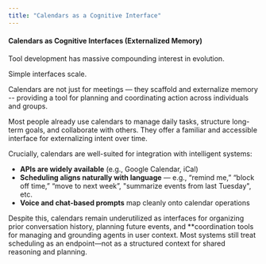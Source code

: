 ```yaml
---
title: "Calendars as a Cognitive Interface"
---
```


#### Calendars as Cognitive Interfaces (Externalized Memory)

Tool development has massive compounding interest in evolution. 

Simple interfaces scale. 

Calendars are not just for meetings — they scaffold and externalize memory -- providing a tool for planning and coordinating action across individuals and groups.

Most people already use calendars to manage daily tasks, structure long-term goals, and collaborate with others. They offer a familiar and accessible interface for externalizing intent over time.

Crucially, calendars are well-suited for integration with intelligent systems:

- **APIs are widely available** (e.g., Google Calendar, iCal)
- **Scheduling aligns naturally with language** — e.g., “remind me,” “block off time,” “move to next week”, "summarize events from last Tuesday", etc. 
- **Voice and chat-based prompts** map cleanly onto calendar operations

Despite this, calendars remain underutilized as interfaces for organizing prior conversation history, planning future events, and **coordination tools for managing and grounding agents in user context. Most systems still treat scheduling as an endpoint—not as a structured context for shared reasoning and planning.
